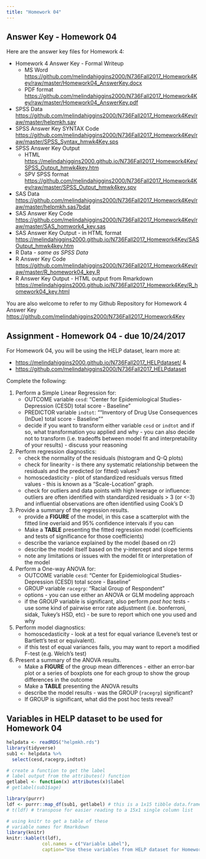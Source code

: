 ```yaml
---
title: "Homework 04"
---
```


## Answer Key - Homework 04

Here are the answer key files for Homework 4:

* Homework 4 Answer Key - Formal Writeup
    - MS Word [https://github.com/melindahiggins2000/N736Fall2017_Homework4Key/raw/master/Homework04_AnswerKey.docx](https://github.com/melindahiggins2000/N736Fall2017_Homework4Key/raw/master/Homework04_AnswerKey.docx)
    - PDF format [https://github.com/melindahiggins2000/N736Fall2017_Homework4Key/raw/master/Homework04_AnswerKey.pdf](https://github.com/melindahiggins2000/N736Fall2017_Homework4Key/raw/master/Homework04_AnswerKey.pdf)
* SPSS Data [https://github.com/melindahiggins2000/N736Fall2017_Homework4Key/raw/master/helpmkh.sav](https://github.com/melindahiggins2000/N736Fall2017_Homework4Key/raw/master/helpmkh.sav)
* SPSS Answer Key SYNTAX Code [https://github.com/melindahiggins2000/N736Fall2017_Homework4Key/raw/master/SPSS_Syntax_hmwk4Key.sps](https://github.com/melindahiggins2000/N736Fall2017_Homework4Key/raw/master/SPSS_Syntax_hmwk4Key.sps)
* SPSS Answer Key Output 
    - HTML [https://melindahiggins2000.github.io/N736Fall2017_Homework4Key/SPSS_Output_hmwk4key.htm](https://melindahiggins2000.github.io/N736Fall2017_Homework4Key/SPSS_Output_hmwk4key.htm)
    - SPV SPSS format [https://github.com/melindahiggins2000/N736Fall2017_Homework4Key/raw/master/SPSS_Output_hmwk4key.spv](https://github.com/melindahiggins2000/N736Fall2017_Homework4Key/raw/master/SPSS_Output_hmwk4key.spv)
* SAS Data [https://github.com/melindahiggins2000/N736Fall2017_Homework4Key/raw/master/helpmkh.sas7bdat](https://github.com/melindahiggins2000/N736Fall2017_Homework4Key/raw/master/helpmkh.sas7bdat)
* SAS Answer Key Code [https://github.com/melindahiggins2000/N736Fall2017_Homework4Key/raw/master/SAS_homwork4_key.sas](https://github.com/melindahiggins2000/N736Fall2017_Homework4Key/raw/master/SAS_homwork4_key.sas)
* SAS Answer Key Output - in HTML format [https://melindahiggins2000.github.io/N736Fall2017_Homework4Key/SASOutput_hmwk4key.htm](https://melindahiggins2000.github.io/N736Fall2017_Homework4Key/SASOutput_hmwk4key.htm)
* R Data - _same as SPSS Data_
* R Answer Key Code [https://github.com/melindahiggins2000/N736Fall2017_Homework4Key/raw/master/R_homework04_key.R](https://github.com/melindahiggins2000/N736Fall2017_Homework4Key/raw/master/R_homework04_key.R)
* R Answer Key Output - HTML output from Rmarkdown [https://melindahiggins2000.github.io/N736Fall2017_Homework4Key/R_homework04_key.html](https://melindahiggins2000.github.io/N736Fall2017_Homework4Key/R_homework04_key.html)

You are also welcome to refer to my Github Repository for Homework 4 Answer Key [https://github.com/melindahiggins2000/N736Fall2017_Homework4Key](https://github.com/melindahiggins2000/N736Fall2017_Homework4Key)

## Assignment - Homework 04 - due 10/24/2017

For Homework 04, you will be using the HELP dataset, learn more at:

* [https://melindahiggins2000.github.io/N736Fall2017_HELPdataset/](https://melindahiggins2000.github.io/N736Fall2017_HELPdataset/) &
* [https://github.com/melindahiggins2000/N736Fall2017_HELPdataset](https://github.com/melindahiggins2000/N736Fall2017_HELPdataset)

Complete the following:

1. Perform a Simple Linear Regression for:
    - OUTCOME variable `cesd`: "Center for Epidemiological Studies-Depression (CESD) total score - Baseline"
    - PREDICTOR variable `indtot`: "“Inventory of Drug Use Consequences (InDue) total score - Baseline”"
    - decide if you want to transform either variable `cesd` or `indtot` and if so, what transformation you applied and why - you can also decide not to transform (i.e. tradeoffs between model fit and interpretability of your results) - discuss your reasoning
    
2. Perform regression diagnostics:
    - check the normality of the residuals (histogram and Q-Q plots)
    - check for linearity - is there any systematic relationship between the residuals and the predicted (or fitted) values?
    - homoscedasticity - plot of standardized residuals versus fitted values - this is known as a "Scale-Location" graph.
    - check for outliers and data points with high leverage or influence: outliers are often identified with standardized residuals > 3 (or <-3) and influential observations are often identified using Cook's D
    
3. Provide a summary of the regression results.
    - provide a **FIGURE** of the model, in this case a scatterplot with the fitted line overlaid and 95% confidence intervals if you can
    - Make a **TABLE** presenting the fitted regression model (coefficients and tests of significance for those coefficients)
    - describe the variance explained by the model (based on r2)
    - describe the model itself based on the y-intercept and slope terms
    - note any limitations or issues with the model fit or interpretation of the model
    
4. Perform a One-way ANOVA for:
    - OUTCOME variable `cesd`: "Center for Epidemiological Studies-Depression (CESD) total score - Baseline"
    - GROUP variable `racegrp`: "Racial Group of Respondent"
    - options - you can use either an ANOVA or GLM modeling approach
    - if the GROUP variable is significant, also perform _post hoc_ tests - use some kind of pairwise error rate adjustment (i.e. bonferroni, sidak, Tukey's HSD, etc) - be sure to report which one you used and why
    
5. Perform model diagnostics:
    - homoscedasticity - look at a test for equal variance (Levene's test or Bartlett's test or equivalent).
    - if this test of equal variances fails, you may want to report a modified F-test (e.g. Welch's test)

6. Present a summary of the ANOVA results.
    - Make a **FIGURE** of the group mean differences - either an error-bar plot or a series of boxplots one for each group to show the group differences in the outcome
    - Make a **TABLE** presenting the ANOVA results
    - describe the model results - was the GROUP (`racegrp`) significant?
    - If GROUP is significant, what did the post hoc tests reveal?

## Variables in HELP dataset to be used for Homework 04

```r
helpdata <- readRDS("helpmkh.rds")
library(tidyverse)
sub1 <- helpdata %>%
  select(cesd,racegrp,indtot)

# create a function to get the label
# label output from the attributes() function
getlabel <- function(x) attributes(x)$label
# getlabel(sub1$age)

library(purrr)
ldf <- purrr::map_df(sub1, getlabel) # this is a 1x15 tibble data.frame
# t(ldf) # transpose for easier reading to a 15x1 single column list

# using knitr to get a table of these
# variable names for Rmarkdown
library(knitr)
knitr::kable(t(ldf),
             col.names = c("Variable Label"),
             caption="Use these variables from HELP dataset for Homework 04")

```

